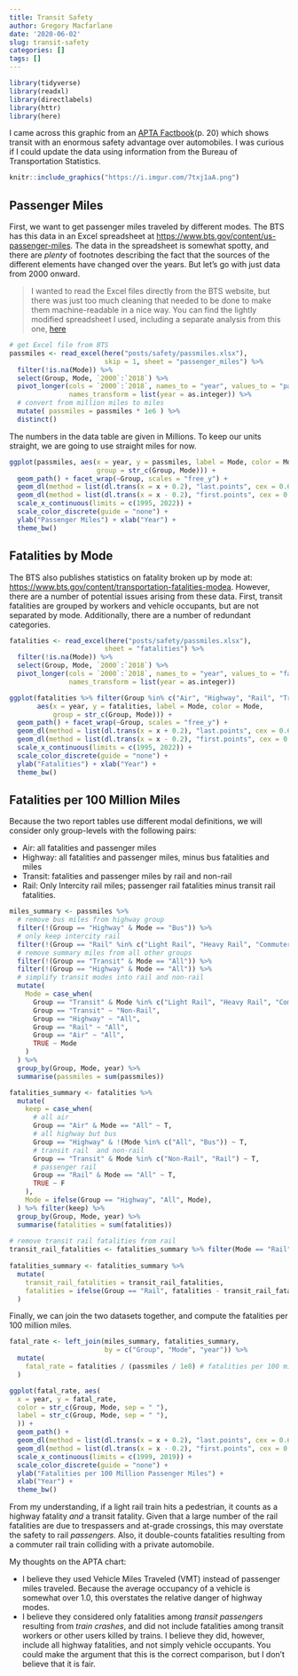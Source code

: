 ```yaml
---
title: Transit Safety
author: Gregory Macfarlane
date: '2020-06-02'
slug: transit-safety
categories: []
tags: []
---
```


```r
library(tidyverse)
library(readxl)
library(directlabels)
library(httr)
library(here)
```

I came across this graphic from an [APTA Factbook](https://www.apta.com/wp-content/uploads/Resources/resources/statistics/Documents/FactBook/APTA_2011_Fact_Book.pdf)(p. 20) which shows transit with an enormous safety advantage over automobiles. I was curious if I could update the data using information from the Bureau of Transportation Statistics.

```r
knitr::include_graphics("https://i.imgur.com/7txj1aA.png")
```

## Passenger Miles

First, we want to get passenger miles traveled by different modes. The BTS has this data in an Excel spreadsheet at <https://www.bts.gov/content/us-passenger-miles>. The data in the spreadsheet is somewhat spotty, and there are *plenty* of footnotes describing the fact that the sources of the different elements have changed over the years. But let's go with just data from 2000 onward.

> I wanted to read the Excel files directly from the BTS website, but there was just too much cleaning that needed to be done to make them machine-readable in a nice way. You can find the lightly modified spreadsheet I used, including a separate analysis from this one, [here](passmiles.xlsx)

```r
# get Excel file from BTS
passmiles <- read_excel(here("posts/safety/passmiles.xlsx"), 
                        skip = 1, sheet = "passenger_miles") %>%
  filter(!is.na(Mode)) %>%
  select(Group, Mode, `2000`:`2018`) %>%
  pivot_longer(cols = `2000`:`2018`, names_to = "year", values_to = "passmiles", 
               names_transform = list(year = as.integer)) %>%
  # convert from million miles to miles
  mutate( passmiles = passmiles * 1e6 ) %>%
  distinct() 
```

The numbers in the data table are given in Millions. To keep our units straight, we are going to use straight miles for now.

```r
ggplot(passmiles, aes(x = year, y = passmiles, label = Mode, color = Mode, 
                      group = str_c(Group, Mode))) +
  geom_path() + facet_wrap(~Group, scales = "free_y") + 
  geom_dl(method = list(dl.trans(x = x + 0.2), "last.points", cex = 0.6)) +
  geom_dl(method = list(dl.trans(x = x - 0.2), "first.points", cex = 0.6))  +
  scale_x_continuous(limits = c(1995, 2022)) +
  scale_color_discrete(guide = "none") +
  ylab("Passenger Miles") + xlab("Year") +
  theme_bw()
```

## Fatalities by Mode

The BTS also publishes statistics on fatality broken up by mode at: <https://www.bts.gov/content/transportation-fatalities-modea>. However, there are a number of potential issues arising from these data. First, transit fatalities are grouped by workers and vehicle occupants, but are not separated by mode. Additionally, there are a number of redundant categories.

```r
fatalities <- read_excel(here("posts/safety/passmiles.xlsx"), 
                        sheet = "fatalities") %>%
  filter(!is.na(Mode)) %>%
  select(Group, Mode, `2000`:`2018`) %>%
  pivot_longer(cols = `2000`:`2018`, names_to = "year", values_to = "fatalities", 
               names_transform = list(year = as.integer))
```

```r
ggplot(fatalities %>% filter(Group %in% c("Air", "Highway", "Rail", "Transit")),
       aes(x = year, y = fatalities, label = Mode, color = Mode,  
           group = str_c(Group, Mode))) +
  geom_path() + facet_wrap(~Group, scales = "free_y") + 
  geom_dl(method = list(dl.trans(x = x + 0.2), "last.points", cex = 0.6)) +
  geom_dl(method = list(dl.trans(x = x - 0.2), "first.points", cex = 0.6))  +
  scale_x_continuous(limits = c(1995, 2022)) +
  scale_color_discrete(guide = "none") +
  ylab("Fatalities") + xlab("Year") +
  theme_bw()
```

## Fatalities per 100 Million Miles

Because the two report tables use different modal definitions, we will consider only group-levels with the following pairs:

-   Air: all fatalities and passenger miles
-   Highway: all fatalities and passenger miles, minus bus fatalities and miles
-   Transit: fatalities and passenger miles by rail and non-rail
-   Rail: Only Intercity rail miles; passenger rail fatalities minus transit rail fatalities.

```r
miles_summary <- passmiles %>% 
  # remove bus miles from highway group
  filter(!(Group == "Highway" & Mode == "Bus")) %>%
  # only keep intercity rail
  filter(!(Group == "Rail" %in% c("Light Rail", "Heavy Rail", "Commuter Rail", "All"))) %>%
  # remove summary miles from all other groups
  filter(!(Group == "Transit" & Mode == "All")) %>%
  filter(!(Group == "Highway" & Mode == "All")) %>%
  # simplify transit modes into rail and non-rail
  mutate(
    Mode = case_when(
      Group == "Transit" & Mode %in% c("Light Rail", "Heavy Rail", "Commuter Rail") ~ "Rail",
      Group == "Transit" ~ "Non-Rail",
      Group == "Highway" ~ "All",
      Group == "Rail" ~ "All",
      Group == "Air" ~ "All",
      TRUE ~ Mode
    )
  ) %>%
  group_by(Group, Mode, year) %>%
  summarise(passmiles = sum(passmiles))
```

```r
fatalities_summary <- fatalities %>%
  mutate(
    keep = case_when(
      # all air
      Group == "Air" & Mode == "All" ~ T,
      # all highway but bus
      Group == "Highway" & !(Mode %in% c("All", "Bus")) ~ T,
      # transit rail  and non-rail
      Group == "Transit" & Mode %in% c("Non-Rail", "Rail") ~ T,
      # passenger rail
      Group == "Rail" & Mode == "All" ~ T,
      TRUE ~ F
    ),
    Mode = ifelse(Group == "Highway", "All", Mode), 
  ) %>% filter(keep) %>%
  group_by(Group, Mode, year) %>%
  summarise(fatalities = sum(fatalities))
  
# remove transit rail fatalities from rail 
transit_rail_fatalities <- fatalities_summary %>% filter(Mode == "Rail") %>% pull(fatalities)
  
fatalities_summary <- fatalities_summary %>%
  mutate(
    transit_rail_fatalities = transit_rail_fatalities,
    fatalities = ifelse(Group == "Rail", fatalities - transit_rail_fatalities, fatalities)
  )
```

Finally, we can join the two datasets together, and compute the fatalities per 100 million miles.

```r
fatal_rate <- left_join(miles_summary, fatalities_summary, 
                        by = c("Group", "Mode", "year")) %>%
  mutate(
    fatal_rate = fatalities / (passmiles / 1e8) # fatalities per 100 million miles
  )
```

```r
ggplot(fatal_rate, aes(
  x = year, y = fatal_rate, 
  color = str_c(Group, Mode, sep = " "), 
  label = str_c(Group, Mode, sep = " "), 
  )) +
  geom_path() +
  geom_dl(method = list(dl.trans(x = x + 0.2), "last.points", cex = 0.6)) +
  geom_dl(method = list(dl.trans(x = x - 0.2), "first.points", cex = 0.6))  +
  scale_x_continuous(limits = c(1999, 2019)) +
  scale_color_discrete(guide = "none") +
  ylab("Fatalities per 100 Million Passenger Miles") + 
  xlab("Year") + 
  theme_bw()
```

From my understanding, if a light rail train hits a pedestrian, it counts as a highway fatality *and* a transit fatality. Given that a large number of the rail fatalities are due to trespassers and at-grade crossings, this may overstate the safety to rail *passengers*. Also, it double-counts fatalities resulting from a commuter rail train colliding with a private automobile.

My thoughts on the APTA chart:

-   I believe they used Vehicle Miles Traveled (VMT) instead of passenger miles traveled. Because the average occupancy of a vehicle is somewhat over 1.0, this overstates the relative danger of highway modes.
-   I believe they considered only fatalities among *transit passengers* resulting from *train crashes*, and did not include fatalities among transit workers or other users killed by trains. I believe they did, however, include all highway fatalities, and not simply vehicle occupants. You could make the argument that this is the correct comparison, but I don't believe that it is fair.
